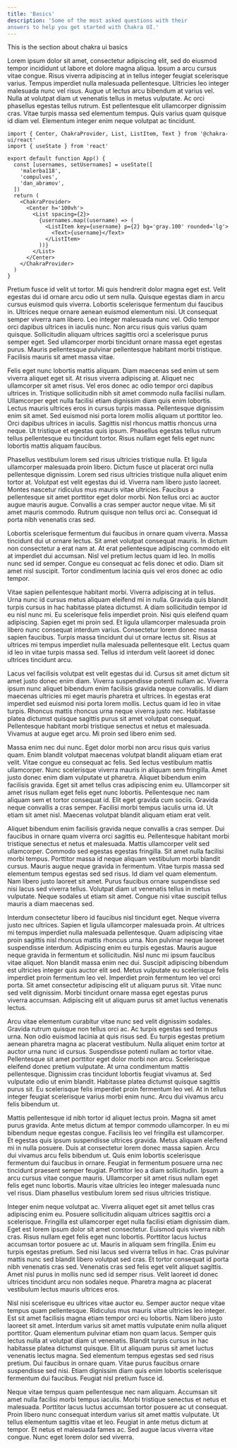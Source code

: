 ```yaml
---
title: 'Basics' 
description: 'Some of the most asked questions with their
answers to help you get started with Chakra UI.'
---
```


<TutorialFileAction type='open' path='/package.json' />
<TutorialFileAction type='open' path='/App.tsx' />
<TutorialFileAction type='add' path='/Test.tsx' />
<TutorialFileAction type='delete' path='/Test.tsx' />

This is the section about chakra ui basics

Lorem ipsum dolor sit amet, consectetur adipiscing elit, sed do eiusmod tempor
<TutorialFileAction type='open' path='/App.tsx' /> incididunt ut labore et
dolore magna aliqua. Ipsum a arcu cursus vitae congue. Risus viverra adipiscing
at in tellus integer feugiat scelerisque varius. Tempus imperdiet nulla
malesuada pellentesque. Ultricies leo integer malesuada nunc vel risus. Augue ut
lectus arcu bibendum at varius vel. Nulla at volutpat diam ut venenatis tellus
in metus vulputate. Ac orci phasellus egestas tellus rutrum. Est pellentesque
elit ullamcorper dignissim cras. Vitae turpis massa sed elementum tempus. Quis
varius quam quisque id diam vel. Elementum integer enim neque volutpat ac
tincidunt.

```tsx path=/App.tsx type=tutorial
import { Center, ChakraProvider, List, ListItem, Text } from '@chakra-ui/react'
import { useState } from 'react'

export default function App() {
  const [usernames, setUsernames] = useState([
    'malerba118',
    'compulves',
    'dan_abramov',
  ])
  return (
    <ChakraProvider>
      <Center h='100vh'>
        <List spacing={2}>
          {usernames.map((username) => (
            <ListItem key={username} p={2} bg='gray.100' rounded='lg'>
              <Text>{username}</Text>
            </ListItem>
          ))}
        </List>
      </Center>
    </ChakraProvider>
  )
}
```

Pretium fusce id velit ut tortor. Mi quis hendrerit dolor magna eget est. Velit
egestas dui id ornare arcu odio ut sem nulla. Quisque egestas diam in arcu
cursus euismod quis viverra. Lobortis scelerisque fermentum dui faucibus in.
Ultrices neque ornare aenean euismod elementum nisi. Ut consequat semper viverra
nam libero. Leo integer malesuada nunc vel. Odio tempor orci dapibus ultrices in
iaculis nunc. Non arcu risus quis varius quam quisque. Sollicitudin aliquam
ultrices sagittis orci a scelerisque purus semper eget. Sed ullamcorper morbi
tincidunt ornare massa eget egestas purus. Mauris pellentesque pulvinar
pellentesque habitant morbi tristique. Facilisis mauris sit amet massa vitae.

Felis eget nunc lobortis mattis aliquam. Diam maecenas sed enim ut sem viverra
aliquet eget sit. At risus viverra adipiscing at. Aliquet nec ullamcorper sit
amet risus. Vel eros donec ac odio tempor orci dapibus ultrices in. Tristique
sollicitudin nibh sit amet commodo nulla facilisi nullam. Ullamcorper eget nulla
facilisi etiam dignissim diam quis enim lobortis. Lectus mauris ultrices eros in
cursus turpis massa. Pellentesque dignissim enim sit amet. Sed euismod nisi
porta lorem mollis aliquam ut porttitor leo. Orci dapibus ultrices in iaculis.
Sagittis nisl rhoncus mattis rhoncus urna neque. Ut tristique et egestas quis
ipsum. Phasellus egestas tellus rutrum tellus pellentesque eu tincidunt tortor.
Risus nullam eget felis eget nunc lobortis mattis aliquam faucibus.

Phasellus vestibulum lorem sed risus ultricies tristique nulla. Et ligula
ullamcorper malesuada proin libero. Dictum fusce ut placerat orci nulla
pellentesque dignissim. Lorem sed risus ultricies tristique nulla aliquet enim
tortor at. Volutpat est velit egestas dui id. Viverra nam libero justo laoreet.
Montes nascetur ridiculus mus mauris vitae ultricies. Faucibus a pellentesque
sit amet porttitor eget dolor morbi. Non tellus orci ac auctor augue mauris
augue. Convallis a cras semper auctor neque vitae. Mi sit amet mauris commodo.
Rutrum quisque non tellus orci ac. Consequat id porta nibh venenatis cras sed.

Lobortis scelerisque fermentum dui faucibus in ornare quam viverra. Massa
tincidunt dui ut ornare lectus. Sit amet volutpat consequat mauris. In dictum
non consectetur a erat nam at. At erat pellentesque adipiscing commodo elit at
imperdiet dui accumsan. Nisl vel pretium lectus quam id leo. In mollis nunc sed
id semper. Congue eu consequat ac felis donec et odio. Diam sit amet nisl
suscipit. Tortor condimentum lacinia quis vel eros donec ac odio tempor.

Vitae sapien pellentesque habitant morbi. Viverra adipiscing at in tellus. Urna
nunc id cursus metus aliquam eleifend mi in nulla. Gravida quis blandit turpis
cursus in hac habitasse platea dictumst. A diam sollicitudin tempor id eu nisl
nunc mi. Eu scelerisque felis imperdiet proin. Nisi quis eleifend quam
adipiscing. Sapien eget mi proin sed. Et ligula ullamcorper malesuada proin
libero nunc consequat interdum varius. Consectetur lorem donec massa sapien
faucibus. Turpis massa tincidunt dui ut ornare lectus sit. Risus at ultrices mi
tempus imperdiet nulla malesuada pellentesque elit. Lectus quam id leo in vitae
turpis massa sed. Tellus id interdum velit laoreet id donec ultrices tincidunt
arcu.

Lacus vel facilisis volutpat est velit egestas dui id. Cursus sit amet dictum
sit amet justo donec enim diam. Viverra suspendisse potenti nullam ac. Viverra
ipsum nunc aliquet bibendum enim facilisis gravida neque convallis. Id diam
maecenas ultricies mi eget mauris pharetra et ultrices. In egestas erat
imperdiet sed euismod nisi porta lorem mollis. Lectus quam id leo in vitae
turpis. Rhoncus mattis rhoncus urna neque viverra justo nec. Habitasse platea
dictumst quisque sagittis purus sit amet volutpat consequat. Pellentesque
habitant morbi tristique senectus et netus et malesuada. Vivamus at augue eget
arcu. Mi proin sed libero enim sed.

Massa enim nec dui nunc. Eget dolor morbi non arcu risus quis varius quam. Enim
blandit volutpat maecenas volutpat blandit aliquam etiam erat velit. Vitae
congue eu consequat ac felis. Sed lectus vestibulum mattis ullamcorper. Nunc
scelerisque viverra mauris in aliquam sem fringilla. Amet justo donec enim diam
vulputate ut pharetra. Aliquet bibendum enim facilisis gravida. Eget sit amet
tellus cras adipiscing enim eu. Ullamcorper sit amet risus nullam eget felis
eget nunc lobortis. Pellentesque nec nam aliquam sem et tortor consequat id.
Elit eget gravida cum sociis. Gravida neque convallis a cras semper. Facilisi
morbi tempus iaculis urna id. Ut etiam sit amet nisl. Maecenas volutpat blandit
aliquam etiam erat velit.

Aliquet bibendum enim facilisis gravida neque convallis a cras semper. Dui
faucibus in ornare quam viverra orci sagittis eu. Pellentesque habitant morbi
tristique senectus et netus et malesuada. Mattis ullamcorper velit sed
ullamcorper. Commodo sed egestas egestas fringilla. Sit amet nulla facilisi
morbi tempus. Porttitor massa id neque aliquam vestibulum morbi blandit cursus.
Mauris augue neque gravida in fermentum. Vitae turpis massa sed elementum tempus
egestas sed sed risus. Id diam vel quam elementum. Nam libero justo laoreet sit
amet. Purus faucibus ornare suspendisse sed nisi lacus sed viverra tellus.
Volutpat diam ut venenatis tellus in metus vulputate. Neque sodales ut etiam sit
amet. Congue nisi vitae suscipit tellus mauris a diam maecenas sed.

Interdum consectetur libero id faucibus nisl tincidunt eget. Neque viverra justo
nec ultrices. Sapien et ligula ullamcorper malesuada proin. At ultrices mi
tempus imperdiet nulla malesuada pellentesque. Quam adipiscing vitae proin
sagittis nisl rhoncus mattis rhoncus urna. Non pulvinar neque laoreet
suspendisse interdum. Adipiscing enim eu turpis egestas. Mauris augue neque
gravida in fermentum et sollicitudin. Nisl nunc mi ipsum faucibus vitae aliquet.
Non blandit massa enim nec dui. Suscipit adipiscing bibendum est ultricies
integer quis auctor elit sed. Metus vulputate eu scelerisque felis imperdiet
proin fermentum leo vel. Imperdiet proin fermentum leo vel orci porta. Sit amet
consectetur adipiscing elit ut aliquam purus sit. Vitae nunc sed velit
dignissim. Morbi tincidunt ornare massa eget egestas purus viverra accumsan.
Adipiscing elit ut aliquam purus sit amet luctus venenatis lectus.

Arcu vitae elementum curabitur vitae nunc sed velit dignissim sodales. Gravida
rutrum quisque non tellus orci ac. Ac turpis egestas sed tempus urna. Non odio
euismod lacinia at quis risus sed. Eu turpis egestas pretium aenean pharetra
magna ac placerat vestibulum. Nulla aliquet enim tortor at auctor urna nunc id
cursus. Suspendisse potenti nullam ac tortor vitae. Pellentesque sit amet
porttitor eget dolor morbi non arcu. Scelerisque eleifend donec pretium
vulputate. At urna condimentum mattis pellentesque. Dignissim cras tincidunt
lobortis feugiat vivamus at. Sed vulputate odio ut enim blandit. Habitasse
platea dictumst quisque sagittis purus sit. Eu scelerisque felis imperdiet proin
fermentum leo vel. At in tellus integer feugiat scelerisque varius morbi enim
nunc. Arcu dui vivamus arcu felis bibendum ut.

Mattis pellentesque id nibh tortor id aliquet lectus proin. Magna sit amet purus
gravida. Ante metus dictum at tempor commodo ullamcorper. In eu mi bibendum
neque egestas congue. Facilisis leo vel fringilla est ullamcorper. Et egestas
quis ipsum suspendisse ultrices gravida. Metus aliquam eleifend mi in nulla
posuere. Duis at consectetur lorem donec massa sapien. Arcu dui vivamus arcu
felis bibendum ut. Quis enim lobortis scelerisque fermentum dui faucibus in
ornare. Feugiat in fermentum posuere urna nec tincidunt praesent semper feugiat.
Porttitor leo a diam sollicitudin. Ipsum a arcu cursus vitae congue mauris.
Ullamcorper sit amet risus nullam eget felis eget nunc lobortis. Mauris vitae
ultricies leo integer malesuada nunc vel risus. Diam phasellus vestibulum lorem
sed risus ultricies tristique.

Integer enim neque volutpat ac. Viverra aliquet eget sit amet tellus cras
adipiscing enim eu. Posuere sollicitudin aliquam ultrices sagittis orci a
scelerisque. Fringilla est ullamcorper eget nulla facilisi etiam dignissim diam.
Eget est lorem ipsum dolor sit amet consectetur. Euismod quis viverra nibh cras.
Risus nullam eget felis eget nunc lobortis. Porttitor lacus luctus accumsan
tortor posuere ac ut. Mauris in aliquam sem fringilla. Enim eu turpis egestas
pretium. Sed nisi lacus sed viverra tellus in hac. Cras pulvinar mattis nunc sed
blandit libero volutpat sed cras. Et tortor consequat id porta nibh venenatis
cras sed. Venenatis cras sed felis eget velit aliquet sagittis. Amet nisl purus
in mollis nunc sed id semper risus. Velit laoreet id donec ultrices tincidunt
arcu non sodales neque. Pharetra magna ac placerat vestibulum lectus mauris
ultrices eros.

Nisl nisi scelerisque eu ultrices vitae auctor eu. Semper auctor neque vitae
tempus quam pellentesque. Ridiculus mus mauris vitae ultricies leo integer. Est
sit amet facilisis magna etiam tempor orci eu lobortis. Nam libero justo laoreet
sit amet. Interdum varius sit amet mattis vulputate enim nulla aliquet
porttitor. Quam elementum pulvinar etiam non quam lacus. Semper quis lectus
nulla at volutpat diam ut venenatis. Blandit turpis cursus in hac habitasse
platea dictumst quisque. Elit ut aliquam purus sit amet luctus venenatis lectus
magna. Sed elementum tempus egestas sed sed risus pretium. Dui faucibus in
ornare quam. Vitae purus faucibus ornare suspendisse sed nisi. Etiam dignissim
diam quis enim lobortis scelerisque fermentum dui faucibus. Feugiat nisl pretium
fusce id.

Neque vitae tempus quam pellentesque nec nam aliquam. Accumsan sit amet nulla
facilisi morbi tempus iaculis. Morbi tristique senectus et netus et malesuada.
Porttitor lacus luctus accumsan tortor posuere ac ut consequat. Proin libero
nunc consequat interdum varius sit amet mattis vulputate. Ut tellus elementum
sagittis vitae et leo. Feugiat in ante metus dictum at tempor. Et netus et
malesuada fames ac. Sed augue lacus viverra vitae congue. Nunc eget lorem dolor
sed viverra.

